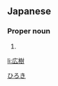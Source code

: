 ==Japanese==
{{ja-kanjitab|広|樹}}

===Proper noun===
{{ja-pos|proper|ひろき}}

# {{given name|male|lang=ja}}

[[Category:Japanese male given names|ひろき]]

[[li:広樹]]
